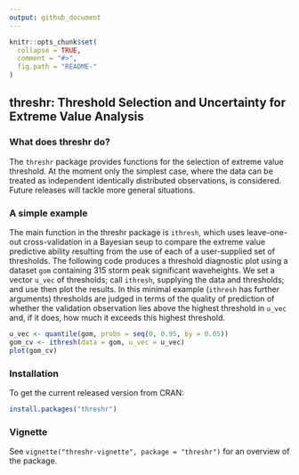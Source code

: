 ```yaml
---
output: github_document
---
```


<!-- README.md is generated from README.Rmd. Please edit that file -->

```r
knitr::opts_chunk$set(
  collapse = TRUE,
  comment = "#>",
  fig.path = "README-"
)
```

## threshr: Threshold Selection and Uncertainty for Extreme Value Analysis

### What does threshr do?

The `threshr` package provides functions for the selection of extreme value threshold. At the moment only the simplest case, where the data can be treated as independent identically distributed observations, is considered.  Future releases will tackle more general situations.  

### A simple example

The main function in the threshr package is `ithresh`, which uses leave-one-out cross-validation in a Bayesian seup to compare the extreme value predictive ability resulting from the use of each of a user-supplied set of thresholds.  The following code produces a threshold diagnostic plot using a dataset `gom` containing 315 storm peak significant waveheights.  We set a vector `u_vec` of thresholds; call `ithresh`, supplying the data and thresholds; and use then plot the results. In this minimal example (`ithresh` has further arguments) thresholds are judged in terms of the quality of prediction of whether the validation observation lies above the highest threshold in `u_vec` and, if it does, how much it exceeds this highest threshold.

```r
u_vec <- quantile(gom, probs = seq(0, 0.95, by = 0.05))
gom_cv <- ithresh(data = gom, u_vec = u_vec)
plot(gom_cv)

```

### Installation

To get the current released version from CRAN:

```r
install.packages("threshr")
```

### Vignette

See `vignette("threshr-vignette", package = "threshr")` for an overview of the package.

